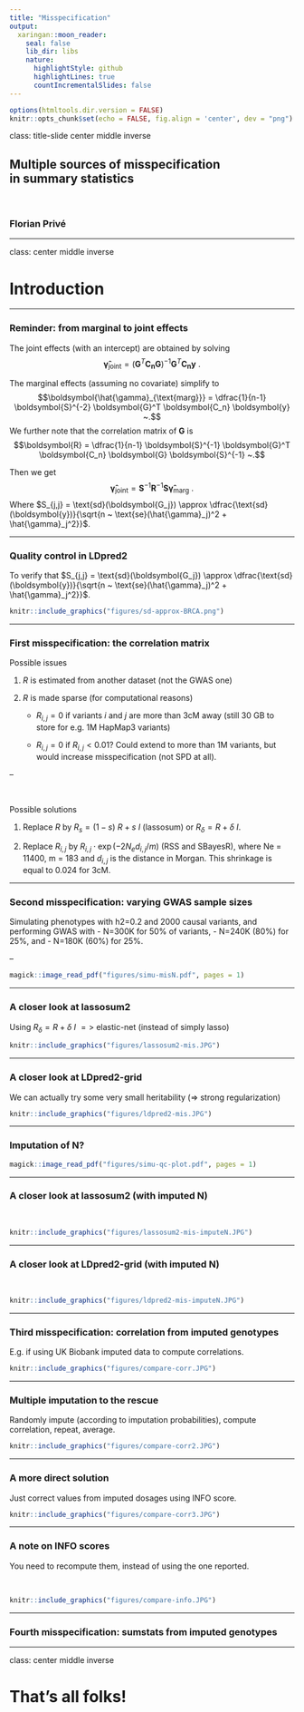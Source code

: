 ```yaml
---
title: "Misspecification"
output:
  xaringan::moon_reader:
    seal: false
    lib_dir: libs
    nature:
      highlightStyle: github
      highlightLines: true
      countIncrementalSlides: false
---
```


```r
options(htmltools.dir.version = FALSE)
knitr::opts_chunk$set(echo = FALSE, fig.align = 'center', dev = "png")
```

class: title-slide center middle inverse

## Multiple sources of misspecification<br>in summary statistics

<br>

### Florian Privé

---

class: center middle inverse

# Introduction

---

### Reminder: from marginal to joint effects

The joint effects (with an intercept) are obtained by solving
$$\boldsymbol{\hat{\gamma}_{\text{joint}}} = (\boldsymbol{G}^T \boldsymbol{C_n} \boldsymbol{G})^{-1} \boldsymbol{G}^T \boldsymbol{C_n} \boldsymbol{y} ~.$$

The marginal effects (assuming no covariate) simplify to 
$$\boldsymbol{\hat{\gamma}_{\text{marg}}} = \dfrac{1}{n-1} \boldsymbol{S}^{-2} \boldsymbol{G}^T \boldsymbol{C_n} \boldsymbol{y} ~.$$
We further note that the correlation matrix of $\boldsymbol{G}$ is $$\boldsymbol{R} =  \dfrac{1}{n-1} \boldsymbol{S}^{-1} \boldsymbol{G}^T \boldsymbol{C_n} \boldsymbol{G}  \boldsymbol{S}^{-1} ~.$$

Then we get 
$$\boldsymbol{\hat{\gamma}_{\text{joint}}} = \boldsymbol{S}^{-1} \boldsymbol{R}^{-1} \boldsymbol{S} \boldsymbol{\hat{\gamma}_{\text{marg}}} ~.$$
Where $S_{j,j} = \text{sd}(\boldsymbol{G_j}) \approx \dfrac{\text{sd}(\boldsymbol{y})}{\sqrt{n ~ \text{se}(\hat{\gamma}_j)^2 + \hat{\gamma}_j^2}}$.

---

### Quality control in LDpred2

To verify that $S_{j,j} = \text{sd}(\boldsymbol{G_j}) \approx \dfrac{\text{sd}(\boldsymbol{y})}{\sqrt{n ~ \text{se}(\hat{\gamma}_j)^2 + \hat{\gamma}_j^2}}$.

```r
knitr::include_graphics("figures/sd-approx-BRCA.png")
```

---

### **First misspecification**: the correlation matrix

Possible issues

1. $R$ is estimated from another dataset (not the GWAS one)

2. $R$ is made sparse (for computational reasons)

    - $R_{i,j}=0$ if variants $i$ and $j$ are more than 3cM away (still 30 GB to store for e.g. 1M HapMap3 variants)
    
    - $R_{i,j}=0$ if $R_{i,j}<0.01$? Could extend to more than 1M variants, but would increase misspecification (not SPD at all).
    
--

<br>

Possible solutions

1. Replace $R$ by $R_s = (1 - s) ~ R + s ~ I$ (lassosum) or $R_{\delta} = R + \delta ~ I$.

2. Replace $R_{i,j}$ by $R_{i,j} \cdot \exp(-2 N_e d_{i,j} / m)$ (RSS and SBayesR),
where Ne = 11400, m = 183 and $d_{i,j}$ is the distance in Morgan. This shrinkage is equal to $0.024$ for 3cM.
    
---

### **Second misspecification**: varying GWAS sample sizes

Simulating phenotypes with h2=0.2 and 2000 causal variants, and performing GWAS with 
- N=300K for 50% of variants, 
- N=240K (80%) for 25%, and 
- N=180K (60%) for 25%. 

--

```r
magick::image_read_pdf("figures/simu-misN.pdf", pages = 1)
```

---

### A closer look at lassosum2

Using $R_{\delta} = R + \delta ~ I$ $=>$ elastic-net (instead of simply lasso)

```r
knitr::include_graphics("figures/lassosum2-mis.JPG")
```

---

### A closer look at LDpred2-grid

We can actually try some very small heritability (=> strong regularization)

```r
knitr::include_graphics("figures/ldpred2-mis.JPG")
```

---

### Imputation of N?

```r
magick::image_read_pdf("figures/simu-qc-plot.pdf", pages = 1)
```

---

### A closer look at lassosum2 (with imputed N)

<br>

```r
knitr::include_graphics("figures/lassosum2-mis-imputeN.JPG")
```

---

### A closer look at LDpred2-grid (with imputed N)

<br>

```r
knitr::include_graphics("figures/ldpred2-mis-imputeN.JPG")
```

---

### **Third misspecification**: correlation from imputed genotypes

E.g. if using UK Biobank imputed data to compute correlations.

```r
knitr::include_graphics("figures/compare-corr.JPG")
```

---

### Multiple imputation to the rescue

Randomly impute (according to imputation probabilities), compute correlation, repeat, average.

```r
knitr::include_graphics("figures/compare-corr2.JPG")
```

---

### A more direct solution

Just correct values from imputed dosages using INFO score.

```r
knitr::include_graphics("figures/compare-corr3.JPG")
```

---

### A note on INFO scores

You need to recompute them, instead of using the one reported.

<br>

```r
knitr::include_graphics("figures/compare-info.JPG")
```

---

### **Fourth misspecification**: sumstats from imputed genotypes


---

class: center middle inverse

# That's all folks!
